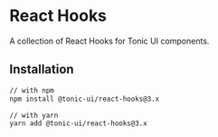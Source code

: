 # React Hooks

A collection of React Hooks for Tonic UI components.

## Installation

```bash
// with npm
npm install @tonic-ui/react-hooks@3.x

// with yarn
yarn add @tonic-ui/react-hooks@3.x
```

